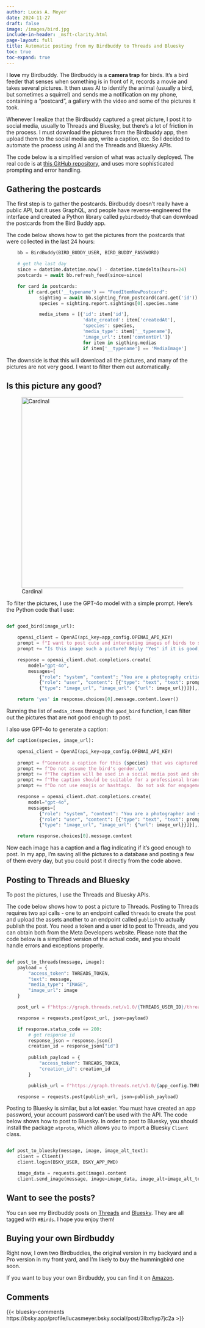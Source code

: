 ```yaml
---
author: Lucas A. Meyer
date: 2024-11-27
draft: false
image: /images/bird.jpg
include-in-header: _msft-clarity.html
page-layout: full
title: Automatic posting from my Birdbuddy to Threads and Bluesky
toc: true
toc-expand: true
---
```

<article data-clarity-region="article">

I **love** my Birdbuddy. The Birdbuddy is a **camera trap** for birds. It's a bird feeder that senses when something is in front of it, records a movie and takes several pictures. It then uses AI to identify the animal (usually a bird, but sometimes a squirrel) and sends me a notification on my phone, containing a "postcard", a gallery with the video and some of the pictures it took.

Whenever I realize that the Birdbuddy captured a great picture, I post it to social media, usually to Threads and Bluesky, but there's a lot of friction in the process. I must download the pictures from the Birdbuddy app, then upload them to the social media app, write a caption, etc. So I decided to automate the process using AI and the Threads and Bluesky APIs.

::: {.callout-note}
The code below is a simplified version of what was actually deployed. The real code is at [this GitHub repository](https://github.com/MeyerPerin-Foundation/thread-manager), and uses more sophisticated prompting and error handling.
:::

## Gathering the postcards

The first step is to gather the postcards. Birdbuddy doesn't really have a public API, but it uses GraphQL, and people have reverse-engineered the interface and created a Python library called `pybirdbuddy` that can download the postcards from the Bird Buddy app. 

The code below shows how to get the pictures from the postcards that were collected in the last 24 hours:

```python
    bb = BirdBuddy(BIRD_BUDDY_USER, BIRD_BUDDY_PASSWORD)

    # get the last day
    since = datetime.datetime.now() - datetime.timedelta(hours=24)    
    postcards = await bb.refresh_feed(since=since)

    for card in postcards:
        if card.get('__typename') == "FeedItemNewPostcard":
            sighting = await bb.sighting_from_postcard(card.get('id')) 
            species = sighting.report.sightings[0].species.name

            media_items = [{'id': item['id'], 
                            'date_created': item['createdAt'], 
                            'species': species,
                            'media_type': item['__typename'], 
                            'image_url': item['contentUrl']} 
                            for item in sigthing.medias 
                            if item['__typename'] == 'MediaImage']
```

The downside is that this will download all the pictures, and many of the pictures are not very good. I want to filter them out automatically.

## Is this picture any good?

![Cardinal](/images/bird2.jpg){width=500}

To filter the pictures, I use the GPT-4o model with a simple prompt. Here's the Python code that I use:

```python

def good_bird(image_url):

    openai_client = OpenAI(api_key=app_config.OPENAI_API_KEY)
    prompt = f"I want to post cute and interesting images of birds to social media.\n"
    prompt += "Is this image such a picture? Reply 'Yes' if it is good, otherwise 'No'."

    response = openai_client.chat.completions.create(
        model="gpt-4o", 
        messages=[
            {"role": "system", "content": "You are a photography critic and social media content creator"},
            {"role": "user", "content": [{"type": "text", "text": prompt}, 
            {"type": "image_url", "image_url": {"url": image_url}}]}],)

    return 'yes' in response.choices[0].message.content.lower()

```

Running the list of `media_items` through the `good_bird` function, I can filter out the pictures that are not good enough to post.

I also use GPT-4o to generate a caption:

```python
def caption(species, image_url):

    openai_client = OpenAI(api_key=app_config.OPENAI_API_KEY)
    
    prompt = f"Generate a caption for this {species} that was captured on a bird feeder camera.\n"
    prompt += f"Do not assume the bird's gender.\n"
    prompt += f"The caption will be used in a social media post and should be less than 200 characters.\n"
    prompt += f"The caption should be suitable for a professional brand, although it can be funny.\n"
    prompt += f"Do not use emojis or hashtags.  Do not ask for engagement. Do not ask questions.\n"

    response = openai_client.chat.completions.create(
        model="gpt-4o", 
        messages=[
            {"role": "system", "content": "You are a photographer and social media content creator"},
            {"role": "user", "content": [{"type": "text", "text": prompt}, 
            {"type": "image_url", "image_url": {"url": image_url}}]}],)

    return response.choices[0].message.content
```

Now each image has a caption and a flag indicating if it's good enough to post. In my app, I'm saving all the pictures to a database and posting a few of them every day, but you could post it directly from the code above.

## Posting to Threads and Bluesky

To post the pictures, I use the Threads and Bluesky APIs. 

The code below shows how to post a picture to Threads. Posting to Threads requires two api calls - one to an endpoint called `threads` to create the post and upload the assets another to an endpoint called `publish` to actually publish the post. You need a token and a user id to post to Threads, and you can obtain both from the Meta Developers website. Please note that the code below is a simplified version of the actual code, and you should handle errors and exceptions properly.

```python

def post_to_threads(message, image):
    payload = {
        "access_token": THREADS_TOKEN,
        "text": message,
        "media_type": "IMAGE",
        "image_url": image
    }

    post_url = f"https://graph.threads.net/v1.0/{THREADS_USER_ID}/threads/"

    response = requests.post(post_url, json=payload)

    if response.status_code == 200:
        # get response id
        response_json = response.json()
        creation_id = response_json["id"]
    
        publish_payload = {
            "access_token": THREADS_TOKEN,
            "creation_id": creation_id
        }

        publish_url = f"https://graph.threads.net/v1.0/{app_config.THREADS_USER_ID}/threads_publish/"

    response = requests.post(publish_url, json=publish_payload)

```

Posting to Bluesky is similar, but a lot easier. You must have created an app password, your account password can't be used with the API. The code below shows how to post to Bluesky.
In order to post to Bluesky, you should install the package `atproto`, which allows you to import a Bluesky `Client` class.

```python

def post_to_bluesky(message, image, image_alt_text):
    client = Client()
    client.login(BSKY_USER, BSKY_APP_PWD)

    image_data = requests.get(image).content
    client.send_image(message, image=image_data, image_alt=image_alt_text)

```

## Want to see the posts?

You can see my Birdbuddy posts on [Threads](https://www.threads.net/@lucas_a_meyer) and [Bluesky](https://bsky.app/profile/lucasmeyer.bsky.social). They are all tagged with `#Birds`. I hope you enjoy them!

## Buying your own Birdbuddy

Right now, I own two Birdbuddies, the original version in my backyard and a Pro version in my front yard, and I'm likely to buy the hummingbird one soon.

If you want to buy your own Birdbuddy, you can find it on [Amazon](https://amzn.to/4iv2cfB). 

</article>

## Comments {.unlisted}

{{< bluesky-comments https://bsky.app/profile/lucasmeyer.bsky.social/post/3lbxfiyp7jc2a >}}
